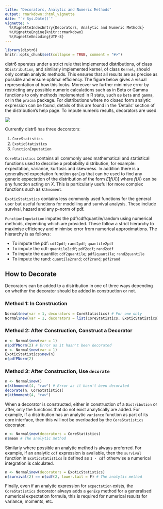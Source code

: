 ```yaml
---
title: "Decorators, Analytic and Numeric Methods"
output: rmarkdown::html_vignette
date: "`r Sys.Date()`"
vignette: >
  %\VignetteIndexEntry{Decorators, Analytic and Numeric Methods}
  %\VignetteEngine{knitr::rmarkdown}
  %\VignetteEncoding{UTF-8}
---
```


```r
library(distr6)
knitr::opts_chunk$set(collapse = TRUE, comment = "#>")
```

distr6 operates under a strict rule that implemented distributions, of class `SDistribution`, and similarly implemented kernel, of class `Kernel`, should only contain analytic methods. This ensures that all results are as precise as possible and ensure optimal efficiency. The figure below gives a visual representation of how this looks. Moreover we further minimise error by restricting any possible numeric calculations such as in Beta or Gamma functions to only methods implemented in R stats, such as `beta` and `gamma`, or in the `pracma` package. For distributions where no closed form analytic expression can be found, details of this are found in the 'Details' section of the distribution's help page. To impute numeric results, decorators are used.

![](decorators.png)


Currently distr6 has three decorators:

1. `CoreStatistics`
2. `ExoticStatistics`
3. `FunctionImputation`

`CoreStatistics` contains all commonly used mathematical and statistical functions used to describe a probability distribution, for example: expectation, variance, kurtosis and skewness. In addition there is a generalised expectation function `genExp` that can be used to find any generic expectation of the distribution of the form $E[f(X)]$ where $f(X)$ can be any function acting on $X$. This is particularly useful for more complex functions such as `kthmoment`.

`ExoticStatistics` contains less commonly used functions for the general user but useful functions for modelling and survival analysis. These include survival, hazard and any p-norm of pdf.

`FunctionImputation` imputes the pdf/cdf/quantile/random using numerical methods, depending which are provided. These follow a strict hierarchy to maximise efficiency and minimise error from numerical approximations. The hierarchy is as follows:

* To impute the pdf: `cdf2pdf`; `rand2pdf`; `quantile2pdf`
* To impute the cdf: `quantile2cdf`; `pdf2cdf`; `rand2cdf`
* To impute the quantile: `cdf2quantile`; `pdf2quantile`; `rand2quantile`
* To impute the rand: `quantile2rand`; `cdf2rand`; `pdf2rand`

## How to Decorate

Decorators can be added to a distribution in one of three ways depending on whether the decorator should be added in construction or not.

### Method 1: In Construction

```r
Normal$new(var = 1, decorators = CoreStatistics) # For one only
Normal$new(var = 1, decorators = list(CoreStatistics, ExoticStatistics)) # For multiple
```

### Method 2: After Construction, Construct a Decorator
```r
n <- Normal$new(var = 1)
n$pdfPNorm(2) # Error as it hasn't been decorated
n <- Normal$new(var = 1)
ExoticStatistics$new(n)
n$pdfPNorm(2)
```

### Method 3: After Construction, Use `decorate`
```r
n <- Normal$new()
n$kthmoment(4, "raw") # Error as it hasn't been decorated
decorate(n, CoreStatistics)
n$kthmoment(4, "raw")
```

When a decorator is constructed, either in construction of a `Distribution` or after, only the functions that do not exist analytically are added. For example, if a distribution has an analytic `variance` function as part of its core interface, then this will not be overloaded by the `CoreStatistics` decorator.

```r
n <- Normal$new(decorators = CoreStatistics)
n$mean # The analytic method
```

Similarly where possible an analytic method is always preferred. For example, if an analytic `cdf` expression is available, then the `survival` function in `ExoticStatistics` is defined as `1 - cdf` otherwise a numerical integration is calculated.

```r
n <- Normal$new(decorators = ExoticStatistics)
n$survival(2) == n$cdf(2, lower.tail = F) # The analytic method
```

Finally, even if an analytic expression for `expectation` exists, the `CoreStatistics` decorator always adds a `genExp` method for a generalised numerical expectation formula, this is required for numerical results for variance, moments, etc.


